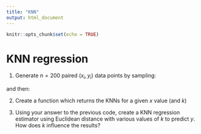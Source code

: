```yaml
---
title: "KNN"
output: html_document
---
```


```r
knitr::opts_chunk$set(echo = TRUE)
```

# KNN regression

1. Generate $n=200$ paired $(x_i, y_i)$ data points by sampling:

\begin{equation}
x_i \sim \mathcal{N}(0, 4)
\end{equation}

and then:

\begin{equation}
y_i \sim \mathcal{N}(sin(x_i), 0.2)
\end{equation}


2. Create a function which returns the KNNs for a given $x$ value (and $k$)


3. Using your answer to the previous code, create a KNN regression estimator using Euclidean distance with various values of $k$ to predict $y$. How does $k$ influence the results?
